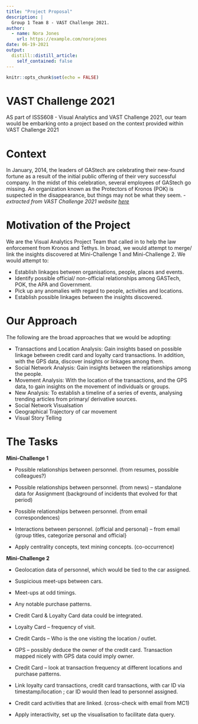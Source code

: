 ```yaml
---
title: "Project Proposal"
description: |
  Group 1 Team 8 - VAST Challenge 2021.
author:
  - name: Nora Jones
    url: https://example.com/norajones
date: 06-19-2021
output:
  distill::distill_article:
    self_contained: false
---
```



```r
knitr::opts_chunk$set(echo = FALSE)
```

# VAST Challenge 2021
AS part of ISSS608 - Visual Analytics and VAST Challenge 2021, our team would be embarking onto a project based on the context provided within VAST Challenge 2021

# Context
In January, 2014, the leaders of GAStech are celebrating their new-found fortune as a result of the initial public offering of their very successful company. In the midst of this celebration, several employees of GAStech go missing. An organization known as the Protectors of Kronos (POK) is suspected in the disappearance, but things may not be what they seem. - *extracted from VAST Challenge 2021 website [here](https://vast-challenge.github.io/2021/)*

# Motivation of the Project
We are the Visual Analytics Project Team that called in to help the law enforcement from Kronos and Tethys. In broad, we would attempt to merge/ link the insights discovered at Mini-Challenge 1 and Mini-Challenge 2. We would attempt to:

* Establish linkages between organisations, people, places and events.
* Identify possible official/ non-official relationships among GASTech, POK, the APA and Government.
* Pick up any anomalies with regard to people, activities and locations.
* Establish possible linkages between the insights discovered.

# Our Approach
The following are the broad approaches that we would be adopting:

* Transactions and Location Analysis: Gain insights based on possible linkage between credit card and loyalty card transactions. In addition, with the GPS data, discover insights or linkages among them.
* Social Network Analysis: Gain insights between the relationships among the people.
* Movement Analysis: With the location of the transactions, and the GPS data, to gain insights on the movement of individuals or groups.
* New Analysis: To establish a timeline of a series of events, analysing trending articles from primary/ derivative sources.
* Social Network Visualsation
* Geographical Trajectory of car movement
* Visual Story Telling

# The Tasks
**Mini-Challenge 1**

* Possible relationships between personnel. (from resumes, possible colleagues?) 

* Possible relationships between personnel. (from news) – standalone data for Assignment (background of incidents that evolved for that period) 

* Possible relationships between personnel. (from email correspondences) 

* Interactions between personnel. (official and personal) – from email {group titles, categorize personal and official} 

* Apply centrality concepts, text mining concepts. (co-occurrence) 

**Mini-Challenge 2**

* Geolocation data of personnel, which would be tied to the car assigned. 

* Suspicious meet-ups between cars.

* Meet-ups at odd timings.

* Any notable purchase patterns.

* Credit Card & Loyalty Card data could be integrated.

* Loyalty Card – frequency of visit.

* Credit Cards – Who is the one visiting the location / outlet. 

* GPS – possibly deduce the owner of the credit card. Transaction mapped nicely with GPS data could imply owner. 

* Credit Card – look at transaction frequency at different locations and purchase patterns.

* Link loyalty card transactions, credit card transactions, with car ID via timestamp/location ; car ID would then lead to personnel assigned.

* Credit card activities that are linked. (cross-check with email from MC1)

* Apply interactivity, set up the visualisation to facilitate data query.